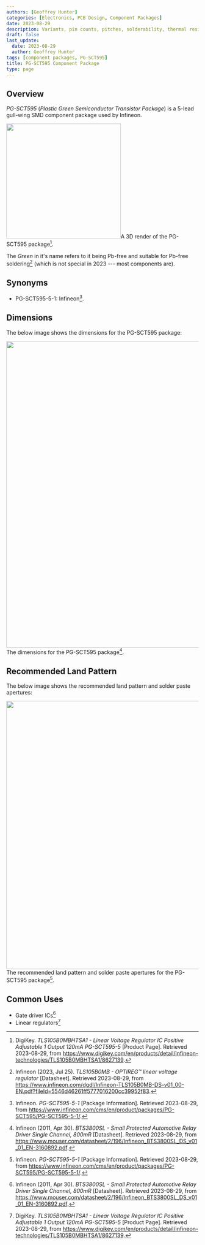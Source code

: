 ```yaml
---
authors: [Geoffrey Hunter]
categories: [Electronics, PCB Design, Component Packages]
date: 2023-08-29
description: Variants, pin counts, pitches, solderability, thermal resistances, dimensions, land patterns, 3D models and more info for the SOT-23 component package.
draft: false
last_update:
  date: 2023-08-29
  author: Geoffrey Hunter
tags: [component packages, PG-SCT595]
title: PG-SCT595 Component Package
type: page
---
```



## Overview

_PG-SCT595_ (_Plastic Green Semiconductor Transistor Package_) is a 5-lead gull-wing SMD component package used by Infineon.


<Image src={pg_sct595_3d_render} width="300px">A 3D render of the PG-SCT595 package[^digikey-tls105b0mbhtsa1-product-page].</Image>

The _Green_ in it's name refers to it being Pb-free and suitable for Pb-free soldering[^infineon-tls105b0mb-lin-reg-ds] (which is not special in 2023 --- most components are).

## Synonyms

* PG-SCT595-5-1: Infineon[^infineon-pg-sct595-5-1].

## Dimensions

The below image shows the dimensions for the PG-SCT595 package:


<Image src={pg_sct595_package_dimensions} width="800px">The dimensions for the PG-SCT595 package[^infineon-bts3800sl-gate-driver-ds].</Image>

## Recommended Land Pattern

The below image shows the recommended land pattern and solder paste apertures:


<Image src={pg_sct595_recommended_land_pattern} width="700px">The recommended land pattern and solder paste apertures for the PG-SCT595 package[^infineon-pg-sct595-5-1].</Image>

## Common Uses

* Gate driver ICs[^infineon-bts3800sl-gate-driver-ds]
* Linear regulators[^digikey-tls105b0mbhtsa1-product-page]

[^infineon-bts3800sl-gate-driver-ds]: Infineon (2011, Apr 30). _BTS3800SL - Small Protected Automotive Relay Driver Single Channel, 800mR_ [Datasheet]. Retrieved 2023-08-29, from https://www.mouser.com/datasheet/2/196/Infineon_BTS3800SL_DS_v01_01_EN-3160892.pdf.
[^digikey-tls105b0mbhtsa1-product-page]: DigiKey. _TLS105B0MBHTSA1 - Linear Voltage Regulator IC Positive Adjustable 1 Output 120mA PG-SCT595-5_ [Product Page]. Retrieved 2023-08-29, from https://www.digikey.com/en/products/detail/infineon-technologies/TLS105B0MBHTSA1/8627139.
[^infineon-tls105b0mb-lin-reg-ds]: Infineon (2023, Jul 25). _TLS105B0MB - OPTIREG™ linear voltage regulator_ [Datasheet]. Retrieved 2023-08-29, from https://www.infineon.com/dgdl/Infineon-TLS105B0MB-DS-v01_00-EN.pdf?fileId=5546d46261ff5777016200cc39952f83. 
[^infineon-pg-sct595-5-1]: Infineon. _PG-SCT595-5-1_ [Package Information]. Retrieved 2023-08-29, from https://www.infineon.com/cms/en/product/packages/PG-SCT595/PG-SCT595-5-1/. 
